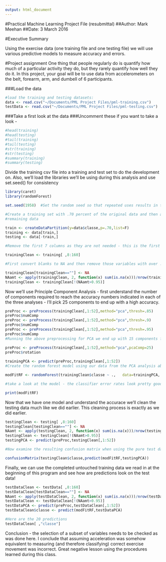 ```yaml
---
output: html_document
---
```

#Practical Machine Learning Project File (resubmittal)
##Author: Mark Meehan
##Date: 3 March 2016

#Executive Summary

Using the exercise data (one training file and one testing file) we will use various predictive models to measure accuracy and errors. 

#Project assignment
One thing that people regularly do is quantify how much of a particular activity they do, but they rarely quantify how well they do it. In this project, your goal will be to use data from accelerometers on the belt, forearm, arm, and dumbell of 6 participants. 

###Load the data
```r
#load the training and testing datasets:
data <- read.csv("~/Documents/PML Project Files/pml-training.csv")
testData <- read.csv("~/Documents/PML Project Files/pml-testing.csv")
```
###Take a first look at the data
###Uncomment these if you want to take a look - 
```r
#head(training)
#head(testing)
#tail(training)
#tail(testing)
#str(training)
#str(testing)
#summary(training)
#summary(testing)
```
Divide the training csv file into a training and test set to do the development on. Also, we'll load the libraries we'll be using during this analysis and use set.seed() for consistency  

```r
library(caret)
library(randomForest)

set.seed(1958)  #Set the random seed so that repeated uses results in the same output

#Create a training set with .70 percent of the original data and then a testing set with the 
#remaining data

train <- createDataPartition(y=data$classe,p=.70,list=F)
training <- data[train,]
testing <- data[-train,]

#Remove the first 7 columns as they are not needed - this is the first cleaning step. This same #approach will be used on the test set extracted from the pml-training.csv as well as the #pml-testing.csv. This will leave us with 153 variables. 

trainingClean <- training[ ,8:160]

#First convert blanks to NA and then remove those variables with over .95 percent NA values. This will leave us with 53 variables. In other words - 100 variables contained over .95 percent of NAs. Wow. 

trainingClean[trainingClean==""] <- NA
NAamt <- apply(trainingClean, 2, function(x) sum(is.na(x)))/nrow(trainingClean)
trainingClean <- trainingClean[!(NAamt>0.95)]

```
Now we'll use Principle Component Analysis - first understand the number of components required to reach the accuracy numbers indicated in each of the three analyses - I'll pick 25 components to end up with a high accuracy.

```r
preProc <- preProcess(trainingClean[,1:52],method="pca",thresh=.85) 
preProc$numComp
preProc <- preProcess(trainingClean[,1:52],method="pca",thresh=.9)  
preProc$numComp
preProc <- preProcess(trainingClean[,1:52],method="pca",thresh=.95) 
preProc$numComp
#Running the above preprocessing for PCA we end up with 15 components for .85 accuracy, 18 for .9 and 25 for .95 - we'll go for the most acccuracy and use 25 components for the PCA

preProc <- preProcess(trainingClean[,1:52],method="pca",pcaComp=25) 
preProc$rotation
 
trainingPCA <- predict(preProc,trainingClean[,1:52])
#Create the random forest model using our data from the PCA analysis above. 

modFitRF <- randomForest(trainingClean$classe ~ .,   data=trainingPCA, do.trace=F)

#take a look at the model - the classifier error rates look pretty good

print(modFitRF)
```
Now that we have one model and understand the accurace we'll clean the testing data much like we did earlier. This cleaning process is exactly as we did earlier. 
```r
testingClean <- testing[ ,8:160]
testingClean[testingClean==""] <- NA
NAamt <- apply(testingClean, 2, function(x) sum(is.na(x)))/nrow(testingClean)
testingClean <- testingClean[!(NAamt>0.95)]
testingPCA <- predict(preProc,testingClean[,1:52])

#Now examine the resulting confusion matrix when using the pure test data. The results look even better than when using the test data we culled from the training data. 

confusionMatrix(testingClean$classe,predict(modFitRF,testingPCA))
```

Finally, we can use the completed untouched training data we read in at the beginning of this program and see how are predictions look on the test data!

```r
testDataClean <- testData[ ,8:160]
testDataClean[testDataClean==""] <- NA
NAamt <- apply(testDataClean, 2, function(x) sum(is.na(x)))/nrow(testDataClean)
testDataClean <- testDataClean[!(NAamt>0.95)]
testDataPCA <- predict(preProc,testDataClean[,1:52])
testDataClean$classe <- predict(modFitRF,testDataPCA)

#Here are the 20 predictions
testDataClean[ ,"classe"]

```

Conclusion - the selection of a subset of variables needs to be checked as was done here. I conclude that assuming acceleration was somehow equivalent to measuring (and therefore classifying) correct exercise movement was incorrect. Great negative lesson using the procedures learned during this class. 